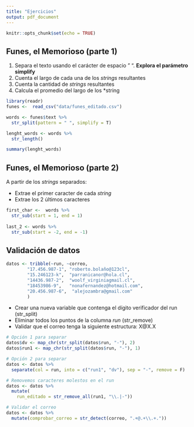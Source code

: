 ```yaml
---
title: "Ejercicios"
output: pdf_document
---
```


```r
knitr::opts_chunk$set(echo = TRUE)
```

## Funes, el Memorioso (parte 1)


1. Separa el texto usando el carácter de espacio " ". **Explora el parámetro simplify**
2. Cuenta el largo de cada una de los *strings* resultantes
3. Cuenta la cantidad de *strings* resultantes 
4. Calcula el promedio del largo de los *string

```r
library(readr)
funes <-  read_csv("data/funes_editado.csv")

words <- funes$text %>% 
  str_split(pattern = " ", simplify = T) 

lenght_words <- words %>% 
  str_length()

summary(lenght_words)

```

## Funes, el Memorioso (parte 2)

A partir de los *strings* separados:

- Extrae el primer caracter de cada *string*
- Extrae los 2 últimos caracteres 

```r
first_char <-  words %>% 
  str_sub(start = 1, end = 1)
  
last_2 <- words %>% 
  str_sub(start = -2, end = -1)
```
## Validación de datos


```r
datos <- tribble(~run, ~correo,
        "17.456.987-1", "roberto.bolaño@123cl",
        "15.246123-k",  "parranicanor@hola.cl",
        "14436.987-2",  "woolf_virginiagmail.cl", 
        "18453986-9",   "nonafernandez@hotmail.com",
        "20.456.987-6",  "alejozambra@gmail.com"
        )
```


- Crear una nueva variable que contenga el dígito verificador del run (str_split)
- Eliminar todos los puntos de la columna *run* (str_remove)
- Validar que el correo tenga la siguiente estructura: X@X.X 

```r
# Opción 1 para separar
datos$dv <- map_chr(str_split(datos$run, "-"), 2)
datos$run1 <- map_chr(str_split(datos$run, "-"), 1)
```

```r
# Opción 2 para separar
datos <- datos %>% 
  separate(col = run, into = c("run1", "dv"), sep = "-", remove = F)

```

```r
# Removemos caracteres molestos en el run
datos <- datos %>% 
  mutate(
    run_editado = str_remove_all(run1, "\\.|-"))

```

```r
# Validar el correo
datos <- datos %>% 
  mutate(comprobar_correo = str_detect(correo, ".+@.+\\.+."))
```

